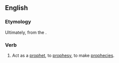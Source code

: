 ==English==

===Etymology===
Ultimately, from the {{etyl|grc|en}} {{term|sc=polytonic|προφητίζειν|tr=prophētizein||to prophesy|lang=grc}}.

===Verb===
{{en-verb|prophetizes|prophetizing|prophetized|prophetized}}

#Act as a [[prophet]], to [[prophesy]], to make [[prophecy|prophecies]].